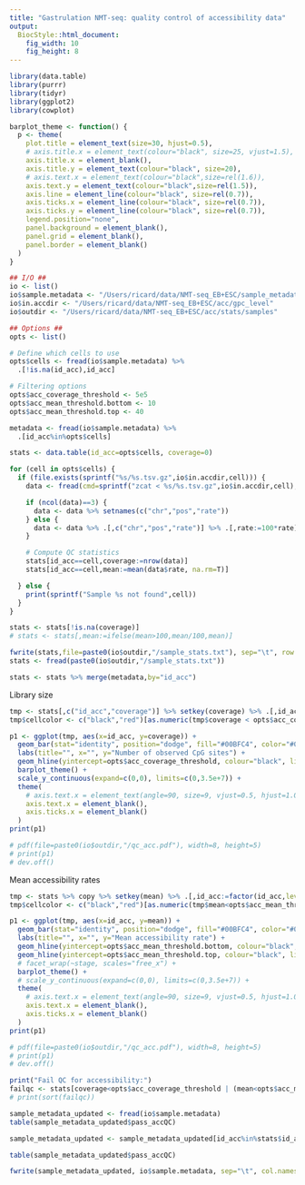 ```yaml
---
title: "Gastrulation NMT-seq: quality control of accessibility data"
output: 
  BiocStyle::html_document: 
    fig_width: 10
    fig_height: 8
---
```


```r
library(data.table)
library(purrr)
library(tidyr)
library(ggplot2)
library(cowplot)
```


```r
barplot_theme <- function() {
  p <- theme(
    plot.title = element_text(size=30, hjust=0.5),
    # axis.title.x = element_text(colour="black", size=25, vjust=1.5),
    axis.title.x = element_blank(),
    axis.title.y = element_text(colour="black", size=20),
    # axis.text.x = element_text(colour="black",size=rel(1.6)),
    axis.text.y = element_text(colour="black",size=rel(1.5)),
    axis.line = element_line(colour="black", size=rel(0.7)),
    axis.ticks.x = element_line(colour="black", size=rel(0.7)),
    axis.ticks.y = element_line(colour="black", size=rel(0.7)),
    legend.position="none",
    panel.background = element_blank(),
    panel.grid = element_blank(),
    panel.border = element_blank()
  )
}
```

```r

## I/O ##
io <- list()
io$sample.metadata <- "/Users/ricard/data/NMT-seq_EB+ESC/sample_metadata.txt"
io$in.accdir <- "/Users/ricard/data/NMT-seq_EB+ESC/acc/gpc_level"
io$outdir <- "/Users/ricard/data/NMT-seq_EB+ESC/acc/stats/samples"

## Options ##
opts <- list()

# Define which cells to use
opts$cells <- fread(io$sample.metadata) %>% 
  .[!is.na(id_acc),id_acc]

# Filtering options
opts$acc_coverage_threshold <- 5e5
opts$acc_mean_threshold.bottom <- 10
opts$acc_mean_threshold.top <- 40
```

<!-- Load sample metadata -->
```r
metadata <- fread(io$sample.metadata) %>%
  .[id_acc%in%opts$cells]
```

<!-- Load accessibility data and calculate coverage per sample -->
```r
stats <- data.table(id_acc=opts$cells, coverage=0)

for (cell in opts$cells) {
  if (file.exists(sprintf("%s/%s.tsv.gz",io$in.accdir,cell))) {
    data <- fread(cmd=sprintf("zcat < %s/%s.tsv.gz",io$in.accdir,cell), sep="\t", verbose=F, showProgress=F)

    if (ncol(data)==3) {
      data <- data %>% setnames(c("chr","pos","rate"))
    } else {
      data <- data %>% .[,c("chr","pos","rate")] %>% .[,rate:=100*rate]
    }

    # Compute QC statistics
    stats[id_acc==cell,coverage:=nrow(data)]
    stats[id_acc==cell,mean:=mean(data$rate, na.rm=T)]

  } else {
    print(sprintf("Sample %s not found",cell))
  }
}
```

```r
stats <- stats[!is.na(coverage)]
# stats <- stats[,mean:=ifelse(mean>100,mean/100,mean)]
```

<!-- Load statistics -->
```r
fwrite(stats,file=paste0(io$outdir,"/sample_stats.txt"), sep="\t", row.names=F, col.names=T)
stats <- fread(paste0(io$outdir,"/sample_stats.txt"))
```

```r
stats <- stats %>% merge(metadata,by="id_acc")
```


<!-- Plot QC  -->

Library size
```r
tmp <- stats[,c("id_acc","coverage")] %>% setkey(coverage) %>% .[,id_acc:=factor(id_acc,levels=id_acc)]
tmp$cellcolor <- c("black","red")[as.numeric(tmp$coverage < opts$acc_coverage_threshold)+1]

p1 <- ggplot(tmp, aes(x=id_acc, y=coverage)) +
  geom_bar(stat="identity", position="dodge", fill="#00BFC4", color="#00BFC4") +
  labs(title="", x="", y="Number of observed CpG sites") +
  geom_hline(yintercept=opts$acc_coverage_threshold, colour="black", linetype="dashed") +
  barplot_theme() +
  scale_y_continuous(expand=c(0,0), limits=c(0,3.5e+7)) +
  theme(
    # axis.text.x = element_text(angle=90, size=9, vjust=0.5, hjust=1.0, color=tmp$cellcolor)
    axis.text.x = element_blank(),
    axis.ticks.x = element_blank()
  )
print(p1)

# pdf(file=paste0(io$outdir,"/qc_acc.pdf"), width=8, height=5)
# print(p1)
# dev.off()
```

Mean accessibility rates
```r
tmp <- stats %>% copy %>% setkey(mean) %>% .[,id_acc:=factor(id_acc,levels=id_acc)]
tmp$cellcolor <- c("black","red")[as.numeric(tmp$mean<opts$acc_mean_threshold.bottom | tmp$mean>opts$acc_mean_threshold.top)+1]

p1 <- ggplot(tmp, aes(x=id_acc, y=mean)) +
  geom_bar(stat="identity", position="dodge", fill="#00BFC4", color="#00BFC4") +
  labs(title="", x="", y="Mean accessibility rate") +
  geom_hline(yintercept=opts$acc_mean_threshold.bottom, colour="black", linetype="dashed") +
  geom_hline(yintercept=opts$acc_mean_threshold.top, colour="black", linetype="dashed") +
  # facet_wrap(~stage, scales="free_x") +
  barplot_theme() +
  # scale_y_continuous(expand=c(0,0), limits=c(0,3.5e+7)) +
  theme(
    # axis.text.x = element_text(angle=90, size=9, vjust=0.5, hjust=1.0, color=tmp$cellcolor)
    axis.text.x = element_blank(),
    axis.ticks.x = element_blank()
  )
print(p1)

# pdf(file=paste0(io$outdir,"/qc_acc.pdf"), width=8, height=5)
# print(p1)
# dev.off()
```

```r
print("Fail QC for accessibility:")
failqc <- stats[coverage<opts$acc_coverage_threshold | (mean<opts$acc_mean_threshold.bottom) | mean>opts$acc_mean_threshold.top,id_acc]
# print(sort(failqc))
```

```r
sample_metadata_updated <- fread(io$sample.metadata)
table(sample_metadata_updated$pass_accQC)

sample_metadata_updated <- sample_metadata_updated[id_acc%in%stats$id_acc, pass_accQC:=ifelse(id_acc%in%failqc,F,T)]

table(sample_metadata_updated$pass_accQC)

fwrite(sample_metadata_updated, io$sample.metadata, sep="\t", col.names=T, row.names=F, quote=F, na="NA")
```
